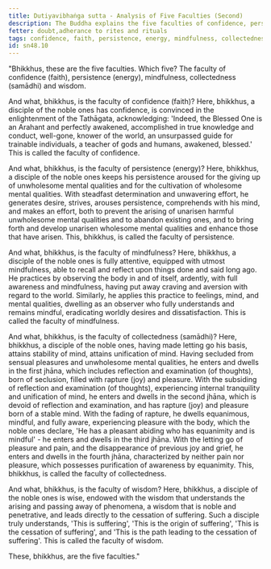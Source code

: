 ```yaml
---
title: Dutiyavibhaṅga sutta - Analysis of Five Faculties (Second)
description: The Buddha explains the five faculties of confidence, persistence, mindfulness, collectedness, and wisdom.
fetter: doubt,adherance to rites and rituals
tags: confidence, faith, persistence, energy, mindfulness, collectedness, wisdom, faculties, sn, sn45-56, sn48
id: sn48.10
---
```


"Bhikkhus, these are the five faculties. Which five? The faculty of confidence (faith), persistence (energy), mindfulness, collectedness (samādhi) and wisdom.

And what, bhikkhus, is the faculty of confidence (faith)? Here, bhikkhus, a disciple of the noble ones has confidence, is convinced in the enlightenment of the Tathāgata, acknowledging: 'Indeed, the Blessed One is an Arahant and perfectly awakened, accomplished in true knowledge and conduct, well-gone, knower of the world, an unsurpassed guide for trainable individuals, a teacher of gods and humans, awakened, blessed.' This is called the faculty of confidence.

And what, bhikkhus, is the faculty of persistence (energy)? Here, bhikkhus, a disciple of the noble ones keeps his persistence aroused for the giving up of unwholesome mental qualities and for the cultivation of wholesome mental qualities. With steadfast determination and unwavering effort, he generates desire, strives, arouses persistence, comprehends with his mind, and makes an effort, both to prevent the arising of unarisen harmful unwholesome mental qualities and to abandon existing ones, and to bring forth and develop unarisen wholesome mental qualities and enhance those that have arisen. This, bhikkhus, is called the faculty of persistence.

And what, bhikkhus, is the faculty of mindfulness? Here, bhikkhus, a disciple of the noble ones is fully attentive, equipped with utmost mindfulness, able to recall and reflect upon things done and said long ago. He practices by observing the body in and of itself, ardently, with full awareness and mindfulness, having put away craving and aversion with regard to the world. Similarly, he applies this practice to feelings, mind, and mental qualities, dwelling as an observer who fully understands and remains mindful, eradicating worldly desires and dissatisfaction. This is called the faculty of mindfulness.

And what, bhikkhus, is the faculty of collectedness (samādhi)? Here, bhikkhus, a disciple of the noble ones, having made letting go his basis, attains stability of mind, attains unification of mind. Having secluded from sensual pleasures and unwholesome mental qualities, he enters and dwells in the first jhāna, which includes reflection and examination (of thoughts), born of seclusion, filled with rapture (joy) and pleasure. With the subsiding of reflection and examination (of thoughts), experiencing internal tranquility and unification of mind, he enters and dwells in the second jhāna, which is devoid of reflection and examination, and has rapture (joy) and pleasure born of a stable mind. With the fading of rapture, he dwells equanimous, mindful, and fully aware, experiencing pleasure with the body, which the noble ones declare, 'He has a pleasant abiding who has equanimity and is mindful' - he enters and dwells in the third jhāna. With the letting go of pleasure and pain, and the disappearance of previous joy and grief, he enters and dwells in the fourth jhāna, characterized by neither pain nor pleasure, which possesses purification of awareness by equanimity. This, bhikkhus, is called the faculty of collectedness.

And what, bhikkhus, is the faculty of wisdom? Here, bhikkhus, a disciple of the noble ones is wise, endowed with the wisdom that understands the arising and passing away of phenomena, a wisdom that is noble and penetrative, and leads directly to the cessation of suffering. Such a disciple truly understands, 'This is suffering', 'This is the origin of suffering', 'This is the cessation of suffering', and 'This is the path leading to the cessation of suffering'. This is called the faculty of wisdom.

These, bhikkhus, are the five faculties."